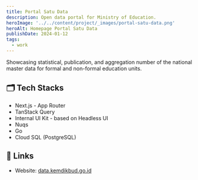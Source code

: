 ```yaml
---
title: Portal Satu Data
description: Open data portal for Ministry of Education.
heroImage: '../../content/project/_images/portal-satu-data.png'
heroAlt: Homepage Portal Satu Data
publishDate: 2024-01-12
tags:
  - work
---
```


Showcasing statistical, publication, and aggregation number of the national master data for formal and non-formal education units.

## 🗂️ Tech Stacks

- Next.js - App Router
- TanStack Query
- Internal UI Kit - based on Headless UI
- Nuqs
- Go
- Cloud SQL (PostgreSQL)

## 🔗 Links

- Website: [data.kemdikbud.go.id](https://data.kemdikbud.go.id/)
